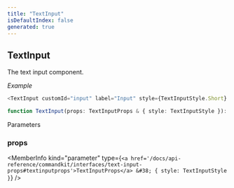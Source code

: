 ```yaml
---
title: "TextInput"
isDefaultIndex: false
generated: true
---
```



<!-- This file was generated from the CommandKit source. Do not modify. Instead, re-run the "docgen" script -->


## TextInput

<GenerationInfo sourceFile="packages/commandkit/src/components/v1/modal/Modal.ts" sourceLine="91" packageName="commandkit" />

The text input component.



*Example*

```ts
<TextInput customId="input" label="Input" style={TextInputStyle.Short} />
```

```ts title="Signature"
function TextInput(props: TextInputProps & { style: TextInputStyle }): CommandKitElement<'text-input'>
```
Parameters

### props

<MemberInfo kind="parameter" type={`<a href='/docs/api-reference/commandkit/interfaces/text-input-props#textinputprops'>TextInputProps</a> &#38; { style: TextInputStyle }`} />

